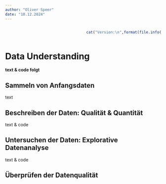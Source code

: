 ```yaml
---
author: "Oliver Speer"
date: "10.12.2024"
---
```


::::: columns
::: {.column width="50%"}
:::

::: {.column width="50%"}
```r
cat("Version:\n",format(file.info("DataUnderstanding.qmd")$mtime,"%d. %B %Y"))
```
:::
:::::



# Data Understanding {.unnumbered}
[**text & code folgt**]{style="#00008B"}

## Sammeln von Anfangsdaten {.justify}

text

## Beschreiben der Daten: Qualität & Quantität {.justify}

text & code

## Untersuchen der Daten: Explorative Datenanalyse {.justify}

text & code

## Überprüfen der Datenqualität {.justify}

